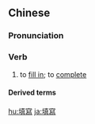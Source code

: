 {{also|填写}}
==Chinese==
{{zh-forms|s=填写}}

===Pronunciation===
{{zh-pron
|m=tiánxiě
|c=tin4 se2
|mn=qz,xm,zz:tiân-siá/tw:thiân-siá
|cat=v
}}

===Verb===
{{zh-verb}}

# {{qualifier|of a form}} to [[fill in]]; to [[complete]]
#: {{zh-x|填寫 表格|'''fill in''' a form}}

====Derived terms====
{{zh-der|填發}}

[[hu:填寫]]
[[ja:填寫]]